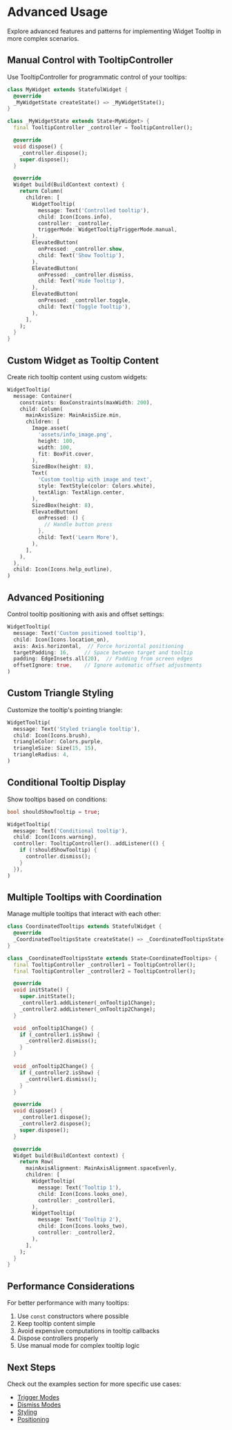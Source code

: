 # Advanced Usage

Explore advanced features and patterns for implementing Widget Tooltip in more complex scenarios.

## Manual Control with TooltipController

Use TooltipController for programmatic control of your tooltips:

```dart
class MyWidget extends StatefulWidget {
  @override
  _MyWidgetState createState() => _MyWidgetState();
}

class _MyWidgetState extends State<MyWidget> {
  final TooltipController _controller = TooltipController();

  @override
  void dispose() {
    _controller.dispose();
    super.dispose();
  }

  @override
  Widget build(BuildContext context) {
    return Column(
      children: [
        WidgetTooltip(
          message: Text('Controlled tooltip'),
          child: Icon(Icons.info),
          controller: _controller,
          triggerMode: WidgetTooltipTriggerMode.manual,
        ),
        ElevatedButton(
          onPressed: _controller.show,
          child: Text('Show Tooltip'),
        ),
        ElevatedButton(
          onPressed: _controller.dismiss,
          child: Text('Hide Tooltip'),
        ),
        ElevatedButton(
          onPressed: _controller.toggle,
          child: Text('Toggle Tooltip'),
        ),
      ],
    );
  }
}
```

## Custom Widget as Tooltip Content

Create rich tooltip content using custom widgets:

```dart
WidgetTooltip(
  message: Container(
    constraints: BoxConstraints(maxWidth: 200),
    child: Column(
      mainAxisSize: MainAxisSize.min,
      children: [
        Image.asset(
          'assets/info_image.png',
          height: 100,
          width: 100,
          fit: BoxFit.cover,
        ),
        SizedBox(height: 8),
        Text(
          'Custom tooltip with image and text',
          style: TextStyle(color: Colors.white),
          textAlign: TextAlign.center,
        ),
        SizedBox(height: 8),
        ElevatedButton(
          onPressed: () {
            // Handle button press
          },
          child: Text('Learn More'),
        ),
      ],
    ),
  ),
  child: Icon(Icons.help_outline),
)
```

## Advanced Positioning

Control tooltip positioning with axis and offset settings:

```dart
WidgetTooltip(
  message: Text('Custom positioned tooltip'),
  child: Icon(Icons.location_on),
  axis: Axis.horizontal,  // Force horizontal positioning
  targetPadding: 16,     // Space between target and tooltip
  padding: EdgeInsets.all(20),  // Padding from screen edges
  offsetIgnore: true,    // Ignore automatic offset adjustments
)
```

## Custom Triangle Styling

Customize the tooltip's pointing triangle:

```dart
WidgetTooltip(
  message: Text('Styled triangle tooltip'),
  child: Icon(Icons.brush),
  triangleColor: Colors.purple,
  triangleSize: Size(15, 15),
  triangleRadius: 4,
)
```

## Conditional Tooltip Display

Show tooltips based on conditions:

```dart
bool shouldShowTooltip = true;

WidgetTooltip(
  message: Text('Conditional tooltip'),
  child: Icon(Icons.warning),
  controller: TooltipController()..addListener(() {
    if (!shouldShowTooltip) {
      controller.dismiss();
    }
  }),
)
```

## Multiple Tooltips with Coordination

Manage multiple tooltips that interact with each other:

```dart
class CoordinatedTooltips extends StatefulWidget {
  @override
  _CoordinatedTooltipsState createState() => _CoordinatedTooltipsState();
}

class _CoordinatedTooltipsState extends State<CoordinatedTooltips> {
  final TooltipController _controller1 = TooltipController();
  final TooltipController _controller2 = TooltipController();

  @override
  void initState() {
    super.initState();
    _controller1.addListener(_onTooltip1Change);
    _controller2.addListener(_onTooltip2Change);
  }

  void _onTooltip1Change() {
    if (_controller1.isShow) {
      _controller2.dismiss();
    }
  }

  void _onTooltip2Change() {
    if (_controller2.isShow) {
      _controller1.dismiss();
    }
  }

  @override
  void dispose() {
    _controller1.dispose();
    _controller2.dispose();
    super.dispose();
  }

  @override
  Widget build(BuildContext context) {
    return Row(
      mainAxisAlignment: MainAxisAlignment.spaceEvenly,
      children: [
        WidgetTooltip(
          message: Text('Tooltip 1'),
          child: Icon(Icons.looks_one),
          controller: _controller1,
        ),
        WidgetTooltip(
          message: Text('Tooltip 2'),
          child: Icon(Icons.looks_two),
          controller: _controller2,
        ),
      ],
    );
  }
}
```

## Performance Considerations

For better performance with many tooltips:

1. Use `const` constructors where possible
2. Keep tooltip content simple
3. Avoid expensive computations in tooltip callbacks
4. Dispose controllers properly
5. Use manual mode for complex tooltip logic

## Next Steps

Check out the examples section for more specific use cases:
- [Trigger Modes](/examples/trigger-modes)
- [Dismiss Modes](/examples/dismiss-modes)
- [Styling](/examples/styling)
- [Positioning](/examples/positioning)
